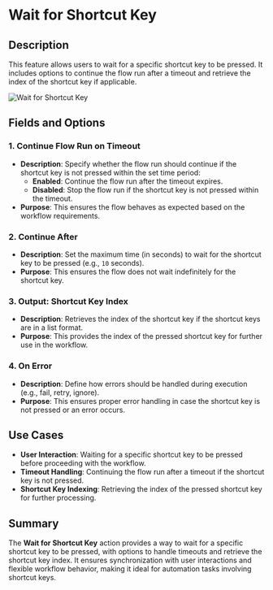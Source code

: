 # Wait for Shortcut Key  

## Description

This feature allows users to wait for a specific shortcut key to be pressed. It includes options to continue the flow run after a timeout and retrieve the index of the shortcut key if applicable.  

![Wait for Shortcut Key](../../assets/mouse-and-keyboard/wait-for-shortcut-key.png)  

## Fields and Options  

### 1. **Continue Flow Run on Timeout** 

- **Description**: Specify whether the flow run should continue if the shortcut key is not pressed within the set time period:  
  - **Enabled**: Continue the flow run after the timeout expires.  
  - **Disabled**: Stop the flow run if the shortcut key is not pressed within the timeout.  
- **Purpose**: This ensures the flow behaves as expected based on the workflow requirements.  

### 2. **Continue After** 

- **Description**: Set the maximum time (in seconds) to wait for the shortcut key to be pressed (e.g., `10` seconds).  
- **Purpose**: This ensures the flow does not wait indefinitely for the shortcut key.  

### 3. **Output: Shortcut Key Index** 

- **Description**: Retrieves the index of the shortcut key if the shortcut keys are in a list format.  
- **Purpose**: This provides the index of the pressed shortcut key for further use in the workflow.  

### 4. **On Error**

- **Description**: Define how errors should be handled during execution (e.g., fail, retry, ignore).  
- **Purpose**: This ensures proper error handling in case the shortcut key is not pressed or an error occurs.  

## Use Cases

- **User Interaction**: Waiting for a specific shortcut key to be pressed before proceeding with the workflow.  
- **Timeout Handling**: Continuing the flow run after a timeout if the shortcut key is not pressed.  
- **Shortcut Key Indexing**: Retrieving the index of the pressed shortcut key for further processing.  

## Summary

The **Wait for Shortcut Key** action provides a way to wait for a specific shortcut key to be pressed, with options to handle timeouts and retrieve the shortcut key index. It ensures synchronization with user interactions and flexible workflow behavior, making it ideal for automation tasks involving shortcut keys.